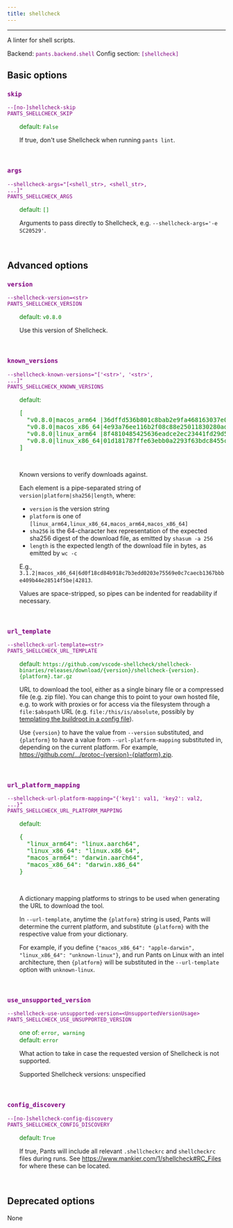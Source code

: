 ```yaml
---
title: shellcheck
---
```


---

A linter for shell scripts.

Backend: <span style="color: purple"><code>pants.backend.shell</code></span>
Config section: <span style="color: purple"><code>[shellcheck]</code></span>

## Basic options

<div style="color: purple">

### `skip`

  <code>--[no-]shellcheck-skip</code><br>
  <code>PANTS_SHELLCHECK_SKIP</code><br>
</div>
<div style="padding-left: 2em;">
<span style="color: green">default: <code>False</code></span>

<br>

If true, don't use Shellcheck when running `pants lint`.

</div>
<br>

<div style="color: purple">

### `args`

  <code>--shellcheck-args=&quot;[&lt;shell_str&gt;, &lt;shell_str&gt;, ...]&quot;</code><br>
  <code>PANTS_SHELLCHECK_ARGS</code><br>
</div>
<div style="padding-left: 2em;">
<span style="color: green">default: <code>[]</code></span>

<br>

Arguments to pass directly to Shellcheck, e.g. `--shellcheck-args='-e SC20529'`.

</div>
<br>

## Advanced options

<div style="color: purple">

### `version`

  <code>--shellcheck-version=&lt;str&gt;</code><br>
  <code>PANTS_SHELLCHECK_VERSION</code><br>
</div>
<div style="padding-left: 2em;">
<span style="color: green">default: <code>v0.8.0</code></span>

<br>

Use this version of Shellcheck.

</div>
<br>

<div style="color: purple">

### `known_versions`

  <code>--shellcheck-known-versions=&quot;['&lt;str&gt;', '&lt;str&gt;', ...]&quot;</code><br>
  <code>PANTS_SHELLCHECK_KNOWN_VERSIONS</code><br>
</div>
<div style="padding-left: 2em;">
<span style="color: green">default: <pre>[
  "v0.8.0|macos&lowbar;arm64 |36dffd536b801c8bab2e9fa468163037e0c7f7e0a05298e5ad6299b4dde67e31|14525367",
  "v0.8.0|macos&lowbar;x86&lowbar;64|4e93a76ee116b2f08c88e25011830280ad0d61615d8346364a4ea564b29be3f0|6310442",
  "v0.8.0|linux&lowbar;arm64 |8f4810485425636eadce2ec23441fd29d5b1b58d239ffda0a5faf8dd499026f5|4884430",
  "v0.8.0|linux&lowbar;x86&lowbar;64|01d181787ffe63ebb0a2293f63bdc8455c5c30d3a6636320664bfa278424638f|2082242"
]</pre></span>

<br>

Known versions to verify downloads against.

Each element is a pipe-separated string of `version|platform|sha256|length`, where:

- `version` is the version string
- `platform` is one of `[linux_arm64,linux_x86_64,macos_arm64,macos_x86_64]`
- `sha256` is the 64-character hex representation of the expected sha256
  digest of the download file, as emitted by `shasum -a 256`
- `length` is the expected length of the download file in bytes, as emitted by
  `wc -c`

E.g., `3.1.2|macos_x86_64|6d0f18cd84b918c7b3edd0203e75569e0c7caecb1367bbbe409b44e28514f5be|42813`.

Values are space-stripped, so pipes can be indented for readability if necessary.

</div>
<br>

<div style="color: purple">

### `url_template`

  <code>--shellcheck-url-template=&lt;str&gt;</code><br>
  <code>PANTS_SHELLCHECK_URL_TEMPLATE</code><br>
</div>
<div style="padding-left: 2em;">
<span style="color: green">default: <code>https://github.com/vscode-shellcheck/shellcheck-binaries/releases/download/{version}/shellcheck-{version}.{platform}.tar.gz</code></span>

<br>

URL to download the tool, either as a single binary file or a compressed file (e.g. zip file). You can change this to point to your own hosted file, e.g. to work with proxies or for access via the filesystem through a `file:$abspath` URL (e.g. `file:/this/is/absolute`, possibly by [templating the buildroot in a config file](<[Options](doc:options#config-file-entries)>)).

Use `{version}` to have the value from `--version` substituted, and `{platform}` to have a value from `--url-platform-mapping` substituted in, depending on the current platform. For example, https://github.com/.../protoc-{version}-{platform}.zip.

</div>
<br>

<div style="color: purple">

### `url_platform_mapping`

  <code>--shellcheck-url-platform-mapping=&quot;{'key1': val1, 'key2': val2, ...}&quot;</code><br>
  <code>PANTS_SHELLCHECK_URL_PLATFORM_MAPPING</code><br>
</div>
<div style="padding-left: 2em;">
<span style="color: green">default: <pre>{
  "linux&lowbar;arm64": "linux.aarch64",
  "linux&lowbar;x86&lowbar;64": "linux.x86&lowbar;64",
  "macos&lowbar;arm64": "darwin.aarch64",
  "macos&lowbar;x86&lowbar;64": "darwin.x86&lowbar;64"
}</pre></span>

<br>

A dictionary mapping platforms to strings to be used when generating the URL to download the tool.

In `--url-template`, anytime the `{platform}` string is used, Pants will determine the current platform, and substitute `{platform}` with the respective value from your dictionary.

For example, if you define `{"macos_x86_64": "apple-darwin", "linux_x86_64": "unknown-linux"}`, and run Pants on Linux with an intel architecture, then `{platform}` will be substituted in the `--url-template` option with `unknown-linux`.

</div>
<br>

<div style="color: purple">

### `use_unsupported_version`

  <code>--shellcheck-use-unsupported-version=&lt;UnsupportedVersionUsage&gt;</code><br>
  <code>PANTS_SHELLCHECK_USE_UNSUPPORTED_VERSION</code><br>
</div>
<div style="padding-left: 2em;">
<span style="color: green">one of: <code>error, warning</code></span><br>
<span style="color: green">default: <code>error</code></span>

<br>

What action to take in case the requested version of Shellcheck is not supported.

Supported Shellcheck versions: unspecified

</div>
<br>

<div style="color: purple">

### `config_discovery`

  <code>--[no-]shellcheck-config-discovery</code><br>
  <code>PANTS_SHELLCHECK_CONFIG_DISCOVERY</code><br>
</div>
<div style="padding-left: 2em;">
<span style="color: green">default: <code>True</code></span>

<br>

If true, Pants will include all relevant `.shellcheckrc` and `shellcheckrc` files during runs. See https://www.mankier.com/1/shellcheck#RC_Files for where these can be located.

</div>
<br>

## Deprecated options

None
